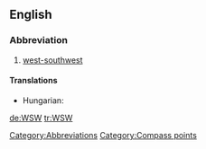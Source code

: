 ==English==

===Abbreviation===
{{infl|en|abbreviation}}

# [[west-southwest]]

====Translations====
{{trans-top|west-southwest}}
* Hungarian: {{t-|hu|NyDNy}}
{{trans-mid}}
{{trans-bottom}}

[[Category:Abbreviations]]
[[Category:Compass points]]

[[de:WSW]]
[[tr:WSW]]